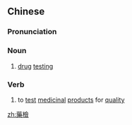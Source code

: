 {{also|药检}}
==Chinese==
{{zh-forms|s=药检}}

===Pronunciation===
{{zh-pron
|m=yàojiǎn,er=1
|cat=n,v
}}

===Noun===
{{zh-noun}}

# {{lb|zh|sports}} [[drug]] [[testing]]

===Verb===
{{zh-verb}}

# {{lb|zh|medicine}} to [[test]] [[medicinal]] [[product]]s for [[quality]]

[[zh:藥檢]]